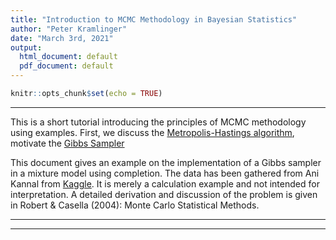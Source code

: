 ```yaml
---
title: "Introduction to MCMC Methodology in Bayesian Statistics"
author: "Peter Kramlinger"
date: "March 3rd, 2021"
output:
  html_document: default
  pdf_document: default
---
```


```r
knitr::opts_chunk$set(echo = TRUE)
```

***

This is a short tutorial introducing the principles of MCMC methodology using \texttt{R} examples. 
First, we discuss the [Metropolis-Hastings algorithm](...), motivate the [Gibbs Sampler](...) 


This document gives an example on the implementation of a Gibbs sampler in a mixture model using completion. 
The data has been gathered from Ani Kannal from  [Kaggle](https://www.kaggle.com/anikannal/solar-power-generation-data). 
It is merely a calculation example and not intended for interpretation. 
A detailed derivation and discussion of the problem is given in Robert \& Casella (2004): Monte Carlo Statistical Methods. 

***


***